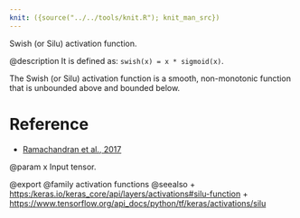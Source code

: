 ```yaml
---
knit: ({source("../../tools/knit.R"); knit_man_src})
---
```

Swish (or Silu) activation function.

@description
It is defined as: `swish(x) = x * sigmoid(x)`.

The Swish (or Silu) activation function is a smooth,
non-monotonic function that is unbounded above and
bounded below.

# Reference
- [Ramachandran et al., 2017](https://arxiv.org/abs/1710.05941)

@param x Input tensor.

@export
@family activation functions
@seealso
+ <https:/keras.io/keras_core/api/layers/activations#silu-function>
+ <https://www.tensorflow.org/api_docs/python/tf/keras/activations/silu>
